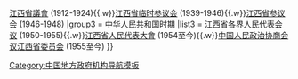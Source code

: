 {{Navbox
|name = 江西民意机构
|title = [[江西]]民意机构
|state = {{{state|autocollapse}}}
|group1 = 清末时朝
|list1 = [[江西咨议局]] (1909-1912)
|group2 = 中华民国时期
|list2 = [[江西省議會|江西省临时议会]] (1912){{.w}}[[江西省議會]] (1912-1924){{.w}}[[江西省临时参议会]] (1939-1946){{.w}}[[江西省参议会]] (1946-1948)
|group3 = 中华人民共和国时期
|list3 = [[江西省各界人民代表会议]] (1950-1955){{.w}}[[江西省人民代表大會]] (1954至今){{.w}}[[中国人民政治协商会议江西省委员会]] (1955至今)
}}<noinclude>
[[Category:中国地方政府机构导航模板]]
</noinclude>